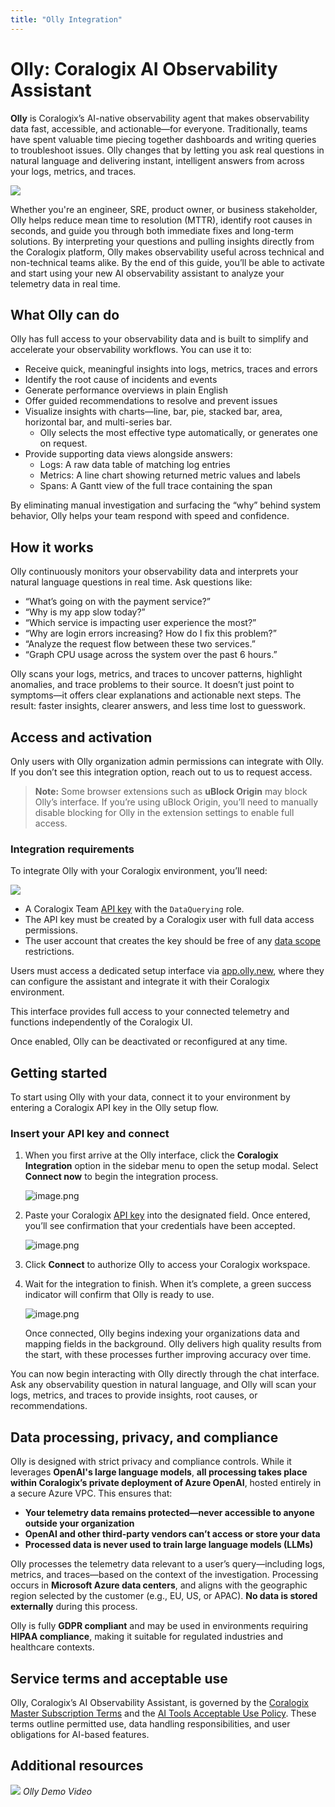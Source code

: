 ```yaml
---
title: "Olly Integration"
---
```


# Olly: Coralogix AI Observability Assistant

**Olly** is Coralogix’s AI-native observability agent that makes observability data fast, accessible, and actionable—for everyone. Traditionally, teams have spent valuable time piecing together dashboards and writing queries to troubleshoot issues. Olly changes that by letting you ask real questions in natural language and delivering instant, intelligent answers from across your logs, metrics, and traces.

![](./images/olly-hero.png)

Whether you're an engineer, SRE, product owner, or business stakeholder, Olly helps reduce mean time to resolution (MTTR), identify root causes in seconds, and guide you through both immediate fixes and long-term solutions. By interpreting your questions and pulling insights directly from the Coralogix platform, Olly makes observability useful across technical and non-technical teams alike. By the end of this guide, you’ll be able to activate and start using your new AI observability assistant to analyze your telemetry data in real time.

## What Olly can do

Olly has full access to your observability data and is built to simplify and accelerate your observability workflows. 
You can use it to:

- Receive quick, meaningful insights into logs, metrics, traces and errors
- Identify the root cause of incidents and events
- Generate performance overviews in plain English
- Offer guided recommendations to resolve and prevent issues
- Visualize insights with charts—line, bar, pie, stacked bar, area, horizontal bar, and multi-series bar.
    - Olly selects the most effective type automatically, or generates one on request.
- Provide supporting data views alongside answers:
    - Logs: A raw data table of matching log entries
    - Metrics: A line chart showing returned metric values and labels
    - Spans: A Gantt view of the full trace containing the span

By eliminating manual investigation and surfacing the “why” behind system behavior, Olly helps your team respond with speed and confidence.

## How it works

Olly continuously monitors your observability data and interprets your natural language questions in real time. Ask questions like:

- “What’s going on with the payment service?”
- “Why is my app slow today?”
- “Which service is impacting user experience the most?”
- “Why are login errors increasing? How do I fix this problem?”
- “Analyze the request flow between these two services.”
- “Graph CPU usage across the system over the past 6 hours.”

Olly scans your logs, metrics, and traces to uncover patterns, highlight anomalies, and trace problems to their source. It doesn’t just point to symptoms—it offers clear explanations and actionable next steps. The result: faster insights, clearer answers, and less time lost to guesswork.

## Access and activation

Only users with Olly organization admin permissions can integrate with Olly.  If you don’t see this integration option, reach out to us to request access.

> **Note:** Some browser extensions such as **uBlock Origin** may block Olly’s interface. If you’re using uBlock Origin, you’ll need to manually disable blocking for Olly in the extension settings to enable full access.
> 

### Integration requirements

To integrate Olly with your Coralogix environment, you’ll need:

![](./images/team-key-cx-modal.png)

- A Coralogix Team [API key](https://coralogix.com/docs/user-guides/account-management/api-keys/api-keys/) with the `DataQuerying` role.
- The API key must be created by a Coralogix user with full data access permissions.
- The user account that creates the key should be free of any [data scope](https://coralogix.com/docs/user-guides/account-management/user-management/scopes/) restrictions.

Users must access a dedicated setup interface via [app.olly.new](https://olly.new/), where they can configure the assistant and integrate it with their Coralogix environment. 

This interface provides full access to your connected telemetry and functions independently of the Coralogix UI.

Once enabled, Olly can be deactivated or reconfigured at any time.

## Getting started

To start using Olly with your data, connect it to your environment by entering a Coralogix API key in the Olly setup flow.

### Insert your API key and connect

1. When you first arrive at the Olly interface, click the **Coralogix Integration** option in the sidebar menu to open the setup modal. Select **Connect now** to begin the integration process. 
    
    ![image.png](./images/olly-cx-integration-cta.png)
    
2. Paste your Coralogix [API key](https://coralogix.com/docs/user-guides/account-management/api-keys/api-keys/) into the designated field. Once entered, you’ll see confirmation that your credentials have been accepted.
    
    ![image.png](./images/olly-api-key-modal.png)
    
3. Click **Connect** to authorize Olly to access your Coralogix workspace.

4. Wait for the integration to finish. When it’s complete, a green success indicator will confirm that Olly is ready to use.
    
    ![image.png](./images/success-message.png)
    
    Once connected, Olly begins indexing your organizations data and mapping fields in the background. Olly delivers high quality results from the start, with these processes further improving accuracy over time. 
    

You can now begin interacting with Olly directly through the chat interface. Ask any observability question in natural language, and Olly will scan your logs, metrics, and traces to provide insights, root causes, or recommendations.

## Data processing, privacy, and compliance

Olly is designed with strict privacy and compliance controls. While it leverages **OpenAI's large language models**, **all processing takes place within Coralogix’s private deployment of Azure OpenAI**, hosted entirely in a secure Azure VPC. This ensures that:

- **Your telemetry data remains protected—never accessible to anyone outside your organization**
- **OpenAI and other third-party vendors can’t access or store your data**
- **Processed data is never used to train large language models (LLMs)**

Olly processes the telemetry data relevant to a user’s query—including logs, metrics, and traces—based on the context of the investigation. Processing occurs in **Microsoft Azure data centers**, and aligns with the geographic region selected by the customer (e.g., EU, US, or APAC). **No data is stored externally** during this process.

Olly is fully **GDPR compliant** and may be used in environments requiring **HIPAA compliance**, making it suitable for regulated industries and healthcare contexts.

## Service terms and acceptable use

Olly, Coralogix’s AI Observability Assistant, is governed by the [Coralogix Master Subscription Terms](https://coralogix.com/terms-conditions/) and the [AI Tools Acceptable Use Policy](https://coralogix.com/ai-tools-policy/). These terms outline permitted use, data handling responsibilities, and user obligations for AI-based features.

## Additional resources

[![](./images/demo-image.png)](https://olly.new?wvideo=78tmh01dn2)
*Olly Demo Video*
